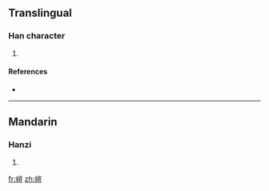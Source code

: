 ==Translingual==

===Han character===
{{Han char|rn=46|rad=山|as=10|sn=13|four=|canj=山山一廿 (UUMT)}}

# {{defn|Han|sort=山10}}

====References====
* {{Han ref|kx=0317.220|dkj=08343|dj=0618.010|hdz=10790.130|uh=5D66|ud=23910}}

----

==Mandarin==

===Hanzi===
{{cmn-hanzi|pin=[[ái]] ([[ai2]])|wg=ai<sup>2</sup>}}

# {{defn|Mandarin|sort=山10}}

[[fr:嵦]]
[[zh:嵦]]